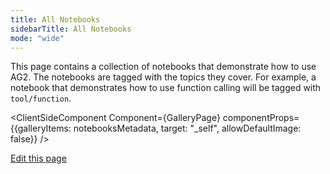 ```yaml
---
title: All Notebooks
sidebarTitle: All Notebooks
mode: "wide"
---
```



This page contains a collection of notebooks that demonstrate how to use
AG2. The notebooks are tagged with the topics they cover.
For example, a notebook that demonstrates how to use function calling will
be tagged with `tool/function`.

<ClientSideComponent Component={GalleryPage} componentProps={{galleryItems: notebooksMetadata, target: "_self", allowDefaultImage: false}} />

<div className="edit-url-container">
    <a className="edit-url" href="https://github.com/ag2ai/ag2/edit/main/website/docs/use-cases/notebooks/Notebooks.mdx" target='_blank'><Icon icon="pen" iconType="solid" size="13px"/> Edit this page</a>
</div>
